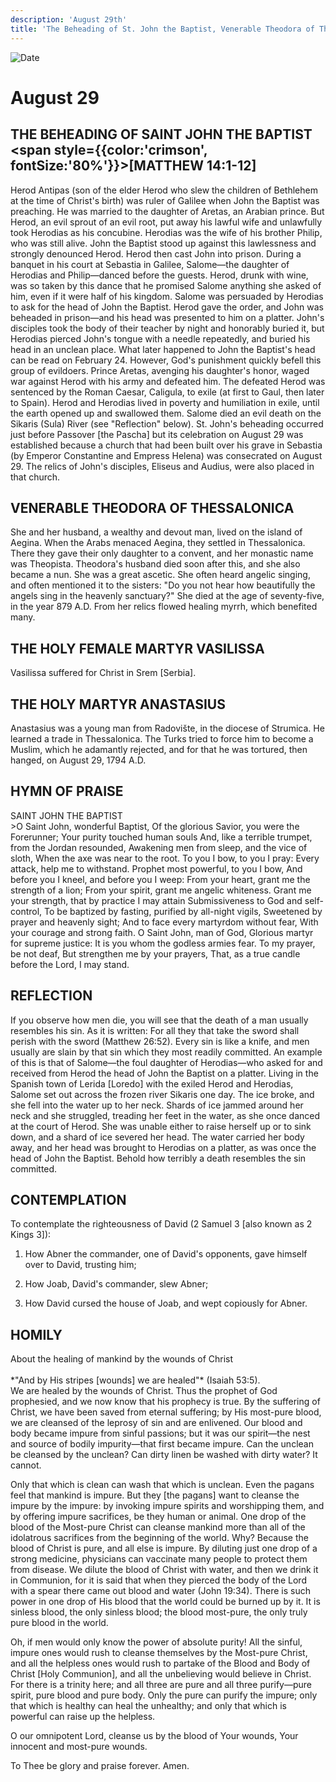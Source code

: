 ```yaml
---
description: 'August 29th'
title: 'The Beheading of St. John the Baptist, Venerable Theodora of Thessalonica, Holy Martyr Vasilissa, Holy Martyr Anastasius'
---
```


<CustomPaginator />
<RunningHead />

<Image src="/title-imprint.png" height={68} width={50} alt="Date" className="title-imprint"/>

# <div id="date">August <Image className="four-dot" src="/four-dot.png" height={15} width={15} alt="" />29</div>

## THE BEHEADING OF SAINT JOHN THE BAPTIST <br /><span style={{color:'crimson', fontSize:'80%'}}>[MATTHEW 14:1-12]</span>

Herod Antipas (son of the elder Herod who slew the children of Bethlehem at the time of Christ's birth) was ruler of Galilee when John the Baptist was preaching. He was married to the daughter of Aretas, an Arabian prince. But Herod, an evil sprout of an evil root, put away his lawful wife and unlawfully took Herodias as his concubine. Herodias was the wife of his brother Philip, who was still alive. John the Baptist stood up against this lawlessness and strongly denounced Herod. Herod then cast John into prison. During a banquet in his court at Sebastia in Galilee, Salome—the daughter of Herodias and Philip—danced before the guests. Herod, drunk with wine, was so taken by this dance that he promised Salome anything she asked of him, even if it were half of his kingdom. Salome was persuaded by Herodias to ask for the head of John the Baptist. Herod gave the order, and John was beheaded in prison—and his head was presented to him on a platter. John's disciples took the body of their teacher by night and honorably buried it, but Herodias pierced John's tongue with a needle repeatedly, and buried his head in an unclean place. What later happened to John the Baptist's head can be read on February 24. However, God's punishment quickly befell this group of evildoers. Prince Aretas, avenging his daughter's honor, waged war against Herod with his army and defeated him. The defeated Herod was sentenced by the Roman Caesar, Caligula, to exile (at first to Gaul, then later to Spain). Herod and Herodias lived in poverty and humiliation in exile, until the earth opened up and swallowed them. Salome died an evil death on the Sikaris (Sula) River (see "Reflection" below). St. John's beheading occurred just before Passover [the Pascha] but its celebration on August 29 was established because a church that had been built over his grave in Sebastia (by Emperor Constantine and Empress Helena) was consecrated on August 29. The relics of John's disciples, Eliseus and Audius, were also placed in that church.

## VENERABLE THEODORA OF THESSALONICA

She and her husband, a wealthy and devout man, lived on the island of Aegina. When the Arabs menaced Aegina, they settled in Thessalonica. There they gave their only daughter to a convent, and her monastic name was Theopista. Theodora's husband died soon after this, and she also became a nun. She was a great ascetic. She often heard angelic singing, and often mentioned it to the sisters: "Do you not hear how beautifully the angels sing in the heavenly sanctuary?" She died at the age of seventy-five, in the year 879 A.D. From her relics flowed healing myrrh, which benefited many.

## THE HOLY FEMALE MARTYR VASILISSA

Vasilissa suffered for Christ in Srem [Serbia].

## THE HOLY MARTYR ANASTASIUS

Anastasius was a young man from Radovište, in the diocese of Strumica. He learned a trade in Thessalonica. The Turks tried to force him to become a Muslim, which he adamantly rejected, and for that he was tortured, then hanged, on August 29, 1794 A.D.


## HYMN OF PRAISE
<div style={{textAlign:'center', color:'crimson', fontWeight:'bold'}}>
SAINT JOHN THE BAPTIST
</div>
>O Saint John, wonderful Baptist,  
Of the glorious Savior, you were the Forerunner;  
Your purity touched human souls  
And, like a terrible trumpet, from the Jordan resounded,  
Awakening men from sleep, and the vice of sloth,  
When the axe was near to the root.  
To you I bow, to you I pray:  
Every attack, help me to withstand.  
Prophet most powerful, to you I bow,  
And before you I kneel, and before you I weep:  
From your heart, grant me the strength of a lion;  
From your spirit, grant me angelic whiteness.  
Grant me your strength, that by practice I may attain  
Submissiveness to God and self-control,  
To be baptized by fasting, purified by all-night vigils,  
Sweetened by prayer and heavenly sight;  
And to face every martyrdom without fear,  
With your courage and strong faith.  
O Saint John, man of God,  
Glorious martyr for supreme justice:  
It is you whom the godless armies fear.  
To my prayer, be not deaf,  
But strengthen me by your prayers,  
That, as a true candle before the Lord, I may stand.  


## REFLECTION

If you observe how men die, you will see that the death of a man usually resembles his sin. As it is written: For all they that take the sword shall perish with the sword (Matthew 26:52). Every sin is like a knife, and men usually are slain by that sin which they most readily committed. An example of this is that of Salome—the foul daughter of Herodias—who asked for and received from Herod the head of John the Baptist on a platter. Living in the Spanish town of Lerida [Loredo] with the exiled Herod and Herodias, Salome set out across the frozen river Sikaris one day. The ice broke, and she fell into the water up to her neck. Shards of ice jammed around her neck and she struggled, treading her feet in the water, as she once danced at the court of Herod. She was unable either to raise herself up or to sink down, and a shard of ice severed her head. The water carried her body away, and her head was brought to Herodias on a platter, as was once the head of John the Baptist. Behold how terribly a death resembles the sin committed.


## CONTEMPLATION

To contemplate the righteousness of David (2 Samuel 3 [also known as 2 Kings 3]):

1. How Abner the commander, one of David's opponents, gave himself over to David, trusting him;

2. How Joab, David's commander, slew Abner;

3. How David cursed the house of Joab, and wept copiously for Abner.


## HOMILY
<div style={{textAlign:'center', color:'crimson', fontWeight:'bold'}}>
About the healing of mankind by the wounds of Christ
</div>
<br />
<div style={{textAlign:'right'}}>
*"And by His stripes [wounds] we are healed"* (Isaiah 53:5).
</div>
We are healed by the wounds of Christ. Thus the prophet of God prophesied, and we now know that his prophecy is true. By the suffering of Christ, we have been saved from eternal suffering; by His most-pure blood, we are cleansed of the leprosy of sin and are enlivened. Our blood and body became impure from sinful passions; but it was our spirit—the nest and source of bodily impurity—that first became impure. Can the unclean be cleansed by the unclean? Can dirty linen be washed with dirty water? It cannot.

Only that which is clean can wash that which is unclean. Even the pagans feel that mankind is impure. But they [the pagans] want to cleanse the impure by the impure: by invoking impure spirits and worshipping them, and by offering impure sacrifices, be they human or animal. One drop of the blood of the Most-pure Christ can cleanse mankind more than all of the idolatrous sacrifices from the beginning of the world. Why? Because the blood of Christ is pure, and all else is impure. By diluting just one drop of a strong medicine, physicians can vaccinate many people to protect them from disease. We dilute the blood of Christ with water, and then we drink it in Communion, for it is said that when they pierced the body of the Lord with a spear there came out blood and water (John 19:34). There is such power in one drop of His blood that the world could be burned up by it. It is sinless blood, the only sinless blood; the blood most-pure, the only truly pure blood in the world.

Oh, if men would only know the power of absolute purity! All the sinful, impure ones would rush to cleanse themselves by the Most-pure Christ, and all the helpless ones would rush to partake of the Blood and Body of Christ [Holy Communion], and all the unbelieving would believe in Christ. For there is a trinity here; and all three are pure and all three purify—pure spirit, pure blood and pure body. Only the pure can purify the impure; only that which is healthy can heal the unhealthy; and only that which is powerful can raise up the helpless.

O our omnipotent Lord, cleanse us by the blood of Your wounds, Your innocent and most-pure wounds.

To Thee be glory and praise forever. Amen.